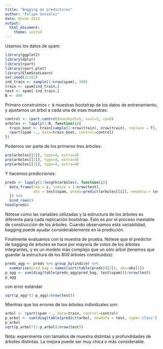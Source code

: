 ```yaml
---
title: "Bagging de predictores"
author: "Felipe González"
date: Otoño 2015
output: 
  html_document: 
    theme: united
---
```


Usamos los datos de spam:

```r
library(ggplot2)
library(dplyr)
library(rpart)
library(rpart.plot)
library(ElemStatLearn)
set.seed(22162)
ind_train <- sample(1:nrow(spam), 300)
train <- spam[ind_train,]
test <- spam[-ind_train,]
B <- 800
```

Primero construimos `r B` muestras bootstrap de los datos de entrenamiento,
y ajustamos un árbol a cada una de esas muestras:

```r
control <- rpart.control(maxdepth=5, xval=2, cp=0)
arboles <- lapply(1:B, function(i){
  train_boot <- train[sample(1:nrow(train), nrow(train), replace = T), ]
  rpart(spam ~., data=train_boot, control=control)
})

```

Podemos ver parte de los primeros tres árboles:
```r
prp(arboles[[1]], type=4, extra=4)
prp(arboles[[2]], type=4, extra=4)
prp(arboles[[3]], type=4, extra=4)

```

Y hacemos predicciones:

```r
preds <- lapply(1:length(arboles), function(i){ 
  data_frame(rep = i, indice = 1:nrow(test),
             obs = test$spam, preds=predict(arboles[[i]], newdata = test, type='class'))
  }) %>%
  bind_rows()
head(preds)
```

Nótese como las variables utilizadas y la estructura de los árboles es
diferente para cada replicación bootstrap. Esto es por el proceso inestable de
construcción de los árboles. Cuando observamos esta variabilidad, bagging
puede ayudar considerablemente en la predicción.

Finalmente evaluamos con la muestra de prueba. Nótese que
el predictor de bagging de árboles se hace por mayoría de votos
de los árboles integrantes, y es un modelo más complejo que un sólo árbol (tenemos
que guardar la estructura de los 800 árboles construidos):

```r
preds_agg <- preds %>% group_by(indice) %>%
  summarise(pred_bag = names(sort(table(preds))[2]), obs=obs[1])
p_agg <- sum(diag(table(preds_agg$pred_bag, test$spam)))/nrow(test)
p_agg
```
con error estándar
```r
sqrt(p_agg*(1-p_agg)/nrow(test))
```


Mientras que los errores de los árboles individuales son:
```r
arbol <- rpart(spam ~., data=train, control=control)
p_arbol <- sum(diag(table(predict(arbol, newdata = test, type='class'), test$spam)))/nrow(test)
p_arbol
sqrt(p_arbol*(1-p_arbol)/nrow(test))
```

Nota: experimenta con tamaños de muestra distintas y profundidades de árboles distintas. La mejora puede ser muy chica o más considerable.



